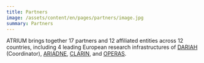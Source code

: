 ```yaml
---
title: Partners
image: /assets/content/en/pages/partners/image.jpg
summary: Partners
---
```

ATRIUM brings together 17 partners and 12 affiliated entities across 12 countries, including 4 leading European research infrastructures of [DARIAH](https://www.dariah.eu) (Coordinator), [ARIADNE](https://www.ariadne-research-infrastructure.eu), [CLARIN](https://www.clarin.eu), and [OPERAS](https://operas-eu.org).
